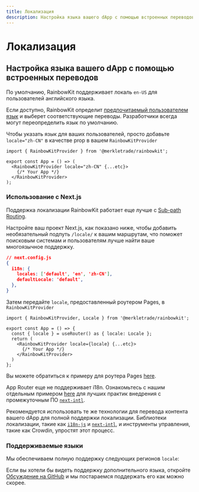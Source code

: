 ```yaml
---
title: Локализация
description: Настройка языка вашего dApp с помощью встроенных переводов
---
```


# Локализация

## Настройка языка вашего dApp с помощью встроенных переводов

По умолчанию, RainbowKit поддерживает локаль `en-US` для пользователей английского языка.

Если доступно, RainbowKit определит [предпочитаемый пользователем язык](https://developer.mozilla.org/en-US/docs/Web/API/Navigator/language) и выберет соответствующие переводы. Разработчики всегда могут переопределить язык по умолчанию.

Чтобы указать язык для ваших пользователей, просто добавьте `locale="zh-CN"` в качестве prop в вашем `RainbowKitProvider`

```tsx
import { RainbowKitProvider } from '@merkletrade/rainbowkit';

export const App = () => (
  <RainbowKitProvider locale="zh-CN" {...etc}>
    {/* Your App */}
  </RainbowKitProvider>
);
```

### Использование с Next.js

Поддержка локализации RainbowKit работает еще лучше с [Sub-path Routing](https://nextjs.org/docs/pages/building-your-application/routing/internationalization#sub-path-routing).

Настройте ваш проект Next.js, как показано ниже, чтобы добавить необязательный подпуть `/locale/` к вашим маршрутам, что поможет поисковым системам и пользователям лучше найти ваше многоязычное поддержку.

```json
// next.config.js
{
  i18n: {
    locales: ['default', 'en', 'zh-CN'],
    defaultLocale: 'default',
  },
}
```

Затем передайте `locale`, предоставленный роутером Pages, в `RainbowKitProvider`

```tsx
import { RainbowKitProvider, Locale } from '@merkletrade/rainbowkit';

export const App = () => {
  const { locale } = useRouter() as { locale: Locale };
  return (
    <RainbowKitProvider locale={locale} {...etc}>
      {/* Your App */}
    </RainbowKitProvider>
  )
};
```

Вы можете обратиться к примеру для роутера Pages [here](https://github.com/merkletrade/rainbowkit/tree/main/examples/with-next).

App Router еще не поддерживает i18n. Ознакомьтесь с нашим отдельным примером [here](https://github.com/merkletrade/rainbowkit/tree/main/examples/with-next-app-i18n) для лучших практик внедрения с промежуточным ПО [`next-intl`](https://github.com/amannn/next-intl).

Рекомендуется использовать те же технологии для перевода контента вашего dApp для полной поддержки локализации. Библиотеки локализации, такие как [`i18n-js`](https://github.com/fnando/i18n) и [`next-intl`](https://github.com/amannn/next-intl), и инструменты управления, такие как Crowdin, упростят этот процесс.

### Поддерживаемые языки

Мы обеспечиваем полную поддержку следующих регионов `locale`:

<Table
  header={[
    'Language', 'Region', 'Locale', 'Shortform'
  ]}
  dataTypes={[
    'string', 'string', 'code', 'code'
  ]}
  data={[
    ['English', 'United States 🇺🇸', 'en-US', 'en'],
    ['中文', 'Mainland China 🇨🇳', 'zh-CN', 'zh'],
    ['हिंदी', 'India 🇮🇳', 'hi-IN', 'hi'],
    ['Español', 'Latin America 🌎', 'es-419', 'es'],
    ['Français', 'France 🇫🇷', 'fr-FR', 'fr'],
    ['العربية', 'Middle East 🌍', 'ar-AR', 'ar'],
    ['Português', 'Brazil 🇧🇷', 'pt-BR', 'pt'],
    ['Русский', 'Russia 🇷🇺', 'ru-RU', 'ru'],
    ['Bahasa Indonesia', 'Indonesia 🇮🇩', 'id-ID', 'id'],
    ['日本語', 'Japan 🇯🇵', 'ja-JP', 'ja'],
    ['Türkçe', 'Turkey 🇹🇷', 'tr-TR', 'tr'],
    ['한국어', 'South Korea 🇰🇷', 'ko-KR', 'ko'],
    ['ภาษาไทย', 'Thailand 🇹🇭', 'th-TH', 'th'],
    ['українська', 'Ukraine 🇺🇦', 'uk-UA', 'ua'],
  ]}
/>

Если вы хотели бы видеть поддержку дополнительного языка, откройте [Обсуждение на GitHub](https://github.com/merkletrade/rainbowkit/discussions/new?category=ideas) и мы постараемся поддержать его как можно скорее.
